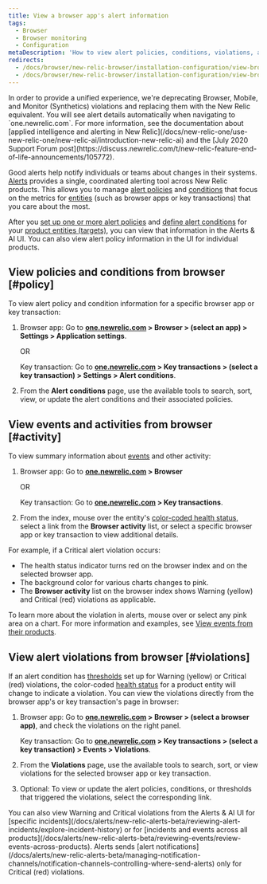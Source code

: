 ```yaml
---
title: View a browser app's alert information
tags:
  - Browser
  - Browser monitoring
  - Configuration
metaDescription: 'How to view alert policies, conditions, violations, and other activity and events directly the browser monitoring UI.'
redirects:
  - /docs/browser/new-relic-browser/installation-configuration/view-browser-apps-alert-policies-conditions
  - /docs/browser/new-relic-browser/installation-configuration/view-browser-apps-alert-information
---
```


<Callout variant="important">
  In order to provide a unified experience, we're deprecating Browser, Mobile, and Monitor (Synthetics) violations and replacing them with the New Relic equivalent. You will see alert details automatically when navigating to `one.newrelic.com`. For more information, see the documentation about [applied intelligence and alerting in New Relic](/docs/new-relic-one/use-new-relic-one/new-relic-ai/introduction-new-relic-ai) and the [July 2020 Support Forum post](https://discuss.newrelic.com/t/new-relic-feature-end-of-life-announcements/105772).
</Callout>

Good alerts help notify individuals or teams about changes in their systems. [Alerts](/docs/alerts/new-relic-alerts-beta/getting-started/new-relic-alerts) provides a single, coordinated alerting tool across New Relic products. This allows you to manage [alert policies](/docs/alerts/new-relic-alerts-beta/getting-started/alerts-glossary#alert-policy) and [conditions](/docs/alerts/new-relic-alerts-beta/getting-started/alerts-glossary#alert-condition) that focus on the metrics for [entities](/docs/alerts/new-relic-alerts-beta/getting-started/alerts-glossary#alert-entity) (such as browser apps or key transactions) that you care about the most.

After you [set up one or more alert policies](/docs/alerts/new-relic-alerts-beta/configuring-alert-policies/name-or-rename-alert-policy) and [define alert conditions](/docs/alerts/new-relic-alerts-beta/configuring-alert-policies/define-alert-conditions) for your [product entities (targets)](/docs/alerts/new-relic-alerts-beta/configuring-alert-policies/select-product-targets-alert-condition), you can view that information in the Alerts & AI UI. You can also view alert policy information in the UI for individual products.

## View policies and conditions from browser [#policy]

To view alert policy and condition information for a specific browser app or key transaction:

1. Browser app: Go to **[one.newrelic.com](https://one.newrelic.com/all-capabilities) > Browser > (select an app) > Settings > Application settings**.

   OR

   Key transaction: Go to **[one.newrelic.com](https://one.newrelic.com/all-capabilities) > Key transactions > (select a key transaction) > Settings > Alert conditions**.
2. From the **Alert conditions** page, use the available tools to search, sort, view, or update the alert conditions and their associated policies.

## View events and activities from browser [#activity]

To view summary information about [events](/docs/alerts/new-relic-alerts-beta/getting-started/alerts-glossary#event) and other activity:

1. Browser app: Go to **[one.newrelic.com](https://one.newrelic.com/all-capabilities) > Browser**

   OR

   Key transaction: Go to **[one.newrelic.com](https://one.newrelic.com/all-capabilities) > Key transactions**.
2. From the index, mouse over the entity's [color-coded health status](/docs/alerts/new-relic-alerts-beta/getting-started/alerts-glossary#health-status), select a link from the **Browser activity** list, or select a specific browser app or key transaction to view additional details.

For example, if a Critical alert violation occurs:

* The health status indicator turns red on the browser index and on the selected browser app.
* The background color for various charts changes to pink.
* The **Browser activity** list on the browser index shows Warning (yellow) and Critical (red) violations as applicable.

To learn more about the violation in alerts, mouse over or select any pink area on a chart. For more information and examples, see [View events from their products](/docs/alerts/new-relic-alerts-beta/reviewing-events/view-events-their-products).

## View alert violations from browser [#violations]

If an alert condition has [thresholds](/docs/alerts/new-relic-alerts-beta/getting-started/alerts-glossary#alert-threshold) set up for Warning (yellow) or Critical (red) violations, the color-coded [health status](/docs/alerts/new-relic-alerts-beta/getting-started/alerts-glossary#health-status) for a product entity will change to indicate a violation. You can view the violations directly from the browser app's or key transaction's page in browser:

1. Browser app: Go to **[one.newrelic.com](https://one.newrelic.com/all-capabilities) > Browser > (select a browser app)**, and check the violations on the right panel.

   Key transaction: Go to **[one.newrelic.com](https://one.newrelic.com/all-capabilities) > Key transactions > (select a key transaction) > Events > Violations**.
2. From the **Violations** page, use the available tools to search, sort, or view violations for the selected browser app or key transaction.
3. Optional: To view or update the alert policies, conditions, or thresholds that triggered the violations, select the corresponding link.

<Callout variant="tip">
  You can also view Warning and Critical violations from the Alerts & AI UI for [specific incidents](/docs/alerts/new-relic-alerts-beta/reviewing-alert-incidents/explore-incident-history) or for [incidents and events across all products](/docs/alerts/new-relic-alerts-beta/reviewing-events/review-events-across-products). Alerts sends [alert notifications](/docs/alerts/new-relic-alerts-beta/managing-notification-channels/notification-channels-controlling-where-send-alerts) only for Critical (red) violations.
</Callout>
